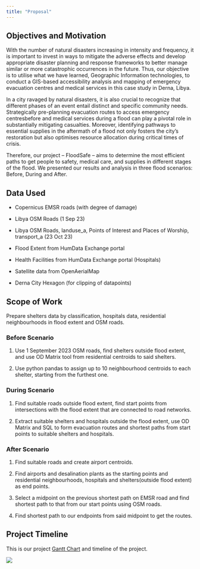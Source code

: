 ```yaml
---
title: "Proposal"
---
```


## Objectives and Motivation

With the number of natural disasters increasing in intensity and frequency, it is important to invest in ways to mitigate the adverse effects and develop appropriate disaster planning and response frameworks to better manage similar or more catastrophic occurrences in the future. Thus, our objective is to utilise what we have learned, Geographic Information technologies, to conduct a GIS-based accessibility analysis and mapping of emergency evacuation centres and medical services in this case study in Derna, Libya. 

In a city ravaged by natural disasters, it is also crucial to recognize that different phases of an event entail distinct and specific community needs. Strategically pre-planning evacuation routes to access emergency centresbefore and medical services during a flood can play a pivotal role in substantially mitigating casualties. Moreover, identifying pathways to essential supplies in the aftermath of a flood not only fosters the city's restoration but also optimises resource allocation during critical times of crisis.

Therefore, our project -- FloodSafe -- aims to determine the most efficient paths to get people to safety, medical care, and supplies in different stages of the flood. We presented our results and analysis in three flood scenarios: Before, During and After.

## Data Used

-   Copernicus EMSR roads (with degree of damage)

-   Libya OSM Roads (1 Sep 23)

-   Libya OSM Roads, landuse_a, Points of Interest and Places of Worship, transport_a (23 Oct 23)

-   Flood Extent from HumData Exchange portal

-   Health Facilities from HumData Exchange portal (Hospitals)

-   Satellite data from OpenAerialMap

-   Derna City Hexagon (for clipping of datapoints)

## Scope of Work

Prepare shelters data by classification, hospitals data, residential neighbourhoods in flood extent and OSM roads.

### Before Scenario

1.  Use 1 September 2023 OSM roads, find shelters outside flood extent, and use OD Matrix tool from residential centroids to said shelters.

2.  Use python pandas to assign up to 10 neighbourhood centroids to each shelter, starting from the furthest one.

### During Scenario

1.  Find suitable roads outside flood extent, find start points from intersections with the flood extent that are connected to road networks.

2.  Extract suitable shelters and hospitals outside the flood extent, use OD Matrix and SQL to form evacuation routes and shortest paths from start points to suitable shelters and hospitals.

### After Scenario

1.  Find suitable roads and create airport centroids.

2.  Find airports and desalination plants as the starting points and residential neighbourhoods, hospitals and shelters(outside flood extent) as end points.

3.  Select a midpoint on the previous shortest path on EMSR road and find shortest path to that from our start points using OSM roads.

4.  Find shortest path to our endpoints from said midpoint to get the routes.

## Project Timeline

This is our project [Gantt Chart](https://docs.google.com/spreadsheets/d/1cNZMI0ji5Kz2z733CqgFsTvuznGKZaTREHJSaLi43y4/edit#gid=1115838130) and timeline of the project.

![](images/Page1.jpg)

